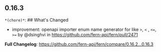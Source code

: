 ## 0.16.3
`*(chore)*`: ## What's Changed
* improvement: openapi importer enum name generator for like `>`, `<` , `<=`, `>=` by @dsinghvi in https://github.com/fern-api/fern/pull/2471


**Full Changelog**: https://github.com/fern-api/fern/compare/0.16.2...0.16.3

